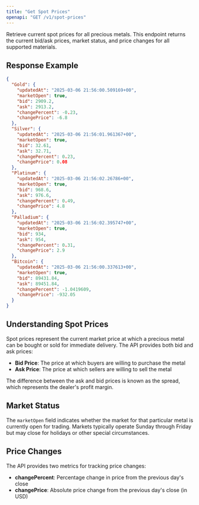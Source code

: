 ```yaml
---
title: "Get Spot Prices"
openapi: "GET /v1/spot-prices"
---
```


Retrieve current spot prices for all precious metals. This endpoint returns the current bid/ask prices, market status, and price changes for all supported materials.

## Response Example

```json
{
  "Gold": {
    "updatedAt": "2025-03-06 21:56:00.509169+00",
    "marketOpen": true,
    "bid": 2909.2,
    "ask": 2913.2,
    "changePercent": -0.23,
    "changePrice": -6.8
  },
  "Silver": {
    "updatedAt": "2025-03-06 21:56:01.961367+00",
    "marketOpen": true,
    "bid": 32.61,
    "ask": 32.71,
    "changePercent": 0.23,
    "changePrice": 0.08
  },
  "Platinum": {
    "updatedAt": "2025-03-06 21:56:02.26786+00",
    "marketOpen": true,
    "bid": 968.6,
    "ask": 976.6,
    "changePercent": 0.49,
    "changePrice": 4.8
  },
  "Palladium": {
    "updatedAt": "2025-03-06 21:56:02.395747+00",
    "marketOpen": true,
    "bid": 934,
    "ask": 954,
    "changePercent": 0.31,
    "changePrice": 2.9
  },
  "Bitcoin": {
    "updatedAt": "2025-03-06 21:56:00.337613+00",
    "marketOpen": true,
    "bid": 89431.84,
    "ask": 89451.84,
    "changePercent": -1.0419609,
    "changePrice": -932.05
  }
}
```

## Understanding Spot Prices

Spot prices represent the current market price at which a precious metal can be bought or sold for immediate delivery. The API provides both bid and ask prices:

- **Bid Price**: The price at which buyers are willing to purchase the metal
- **Ask Price**: The price at which sellers are willing to sell the metal

The difference between the ask and bid prices is known as the spread, which represents the dealer's profit margin.

## Market Status

The `marketOpen` field indicates whether the market for that particular metal is currently open for trading. Markets typically operate Sunday through Friday but may close for holidays or other special circumstances.

## Price Changes

The API provides two metrics for tracking price changes:

- **changePercent**: Percentage change in price from the previous day's close
- **changePrice**: Absolute price change from the previous day's close (in USD)
